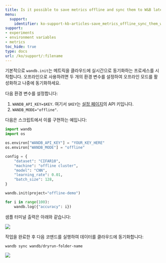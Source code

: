 ---
title: Is it possible to save metrics offline and sync them to W&B later?
menu:
  support:
    identifier: ko-support-kb-articles-save_metrics_offline_sync_them_wb_later
support:
- experiments
- environment variables
- metrics
toc_hide: true
type: docs
url: /ko/support/:filename
---

기본적으로 `wandb.init`는 메트릭을 클라우드에 실시간으로 동기화하는 프로세스를 시작합니다. 오프라인으로 사용하려면 두 개의 환경 변수를 설정하여 오프라인 모드를 활성화하고 나중에 동기화하세요.

다음 환경 변수를 설정합니다:

1. `WANDB_API_KEY=$KEY`. 여기서 `$KEY`는 [설정 페이지](https://app.wandb.ai/settings)의 API 키입니다.
2. `WANDB_MODE="offline"`.

다음은 스크립트에서 이를 구현하는 예입니다:

```python
import wandb
import os

os.environ["WANDB_API_KEY"] = "YOUR_KEY_HERE"
os.environ["WANDB_MODE"] = "offline"

config = {
    "dataset": "CIFAR10",
    "machine": "offline cluster",
    "model": "CNN",
    "learning_rate": 0.01,
    "batch_size": 128,
}

wandb.init(project="offline-demo")

for i in range(100):
    wandb.log({"accuracy": i})
```

샘플 터미널 출력은 아래와 같습니다:

<Frame>
    <img src="/images/experiments/sample_terminal_output.png"  />
</Frame>

작업을 완료한 후 다음 코맨드를 실행하여 데이터를 클라우드에 동기화합니다:

```shell
wandb sync wandb/dryrun-folder-name
```

<Frame>
    <img src="/images/experiments/sample_terminal_output_cloud.png"  />
</Frame>